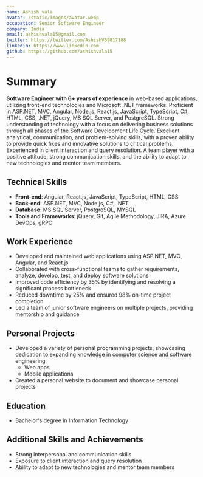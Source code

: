 ```yaml
---
name: Ashish vala
avatar: /static/images/avatar.webp
occupation: Senior Software Engineer
company: India
email: ashishvala15@gmail.com
twitter: https://twitter.com/AshishV69817188
linkedin: https://www.linkedin.com
github: https://github.com/ashishvala15
---
```


# Summary

**Software Engineer with 6+ years of experience** in web-based applications, utilizing front-end technologies and Microsoft .NET frameworks. Proficient in ASP.NET, MVC, Angular, Node.js, React.js, JavaScript, TypeScript, C#, HTML, CSS, .NET, jQuery, MS SQL Server, and PostgreSQL. Strong understanding of technology with a focus on delivering business solutions through all phases of the Software Development Life Cycle. Excellent analytical, communication, and problem-solving skills, with a proven ability to provide quick fixes and innovative solutions to critical problems. Experienced in client interaction and query resolution. A team player with a positive attitude, strong communication skills, and the ability to adapt to new technologies and mentor team members.

## Technical Skills

- **Front-end**: Angular, React.js, JavaScript, TypeScript, HTML, CSS
- **Back-end**: ASP.NET, MVC, Node.js, C#, .NET
- **Database**: MS SQL Server, PostgreSQL, MYSQL
- **Tools and Frameworks**: jQuery, Git, Agile Methodology, JIRA, Azure DevOps, gRPC

## Work Experience

- Developed and maintained web applications using ASP.NET, MVC, Angular, and React.js
- Collaborated with cross-functional teams to gather requirements, analyze, develop, test, and deploy software solutions
- Improved code efficiency by 35% by identifying and resolving a significant process bottleneck
- Reduced downtime by 25% and ensured 98% on-time project completion
- Led a team of junior software engineers on multiple projects, providing mentorship and guidance

## Personal Projects

- Developed a variety of personal programming projects, showcasing dedication to expanding knowledge in computer science and software engineering
  - Web apps
  - Mobile applications
- Created a personal website to document and showcase personal projects

## Education

- Bachelor's degree in Information Technology

## Additional Skills and Achievements

- Strong interpersonal and communication skills
- Exposure to client interaction and query resolution
- Ability to adapt to new technologies and mentor team members
